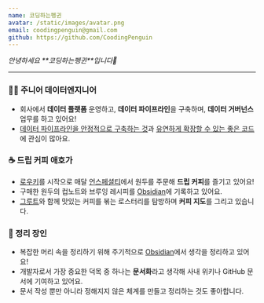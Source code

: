 ```yaml
---
name: 코딩하는펭귄
avatar: /static/images/avatar.png
email: coodingpenguin@gmail.com
github: https://github.com/CoodingPenguin
---
```


<div style={{ textAlign: 'center' }}>
  <i>안녕하세요 **코딩하는펭귄**입니다👋</i>
</div>


---

### 👩‍💻 주니어 데이터엔지니어

- 회사에서 **데이터 플랫폼** 운영하고, **데이터 파이프라인**을 구축하며, **데이터 거버넌스** 업무를 하고 있어요!
- <u>데이터 파이프라인을 안정적으로 구축하는 것</u>과 <u>유연하게 확장할 수 있는 좋은 코드</u>에 관심이 많아요.

### ☕️ 드립 커피 애호가

- [로우키](https://lowkeycoffee.com/)를 시작으로 매달 [언스페셜티](https://unspecialty.com/about)에서 원두를 주문해 **드립 커피**를 즐기고 있어요!
- 구매한 원두의 컵노트와 브루잉 레시피를 [Obsidian](https://obsidian.md/)에 기록하고 있어요.
- [그루트](https://coding-groot.tistory.com/)와 함께 맛있는 커피를 볶는 로스터리를 탐방하며 **커피 지도**를 그리고 있습니다.


### 🧹 정리 장인

- 복잡한 머리 속을 정리하기 위해 주기적으로 [Obsidian](https://obsidian.md/)에서 생각을 정리하고 있어요!
- 개발자로서 가장 중요한 덕목 중 하나는 **문서화**라고 생각해 사내 위키나 GitHub 문서에 기여하고 있어요.
- 문서 작성 뿐만 아니라 정해지지 않은 체계를 만들고 정리하는 것도 좋아합니다.
